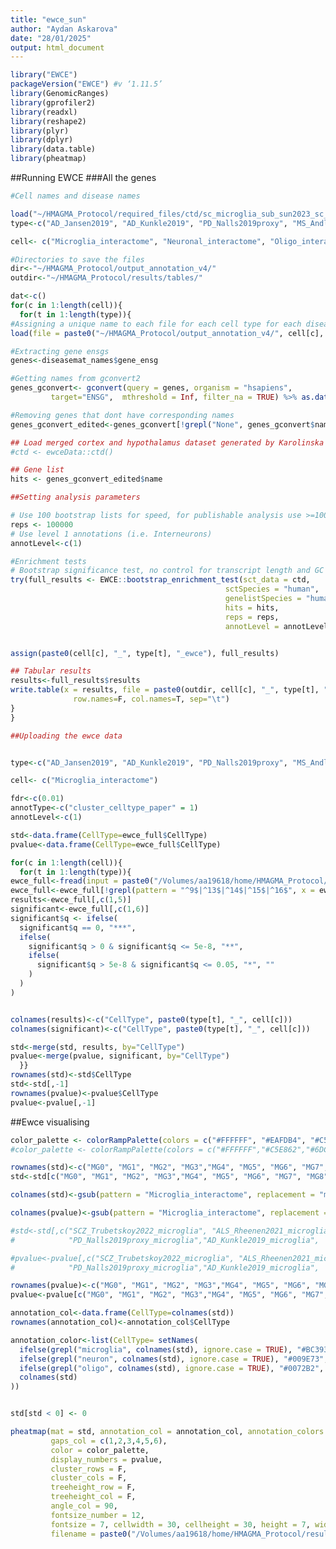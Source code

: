 ```yaml
---
title: "ewce_sun"
author: "Aydan Askarova"
date: "28/01/2025"
output: html_document
---
```

```r
library("EWCE")
packageVersion("EWCE") #v ‘1.11.5’
library(GenomicRanges)
library(gprofiler2)
library(readxl)
library(reshape2)
library(plyr)
library(dplyr)
library(data.table)
library(pheatmap)
```

##Running EWCE 
###All the genes
```r
#Cell names and disease names 

load("~/HMAGMA_Protocol/required_files/ctd/sc_microglia_sub_sun2023_sc_sun_2023.rda")
type<-c("AD_Jansen2019", "AD_Kunkle2019", "PD_Nalls2019proxy", "MS_Andlauer2016", "ALS_Rheenen2021", "SCZ_Trubetskoy2022")

cell<- c("Microglia_interactome", "Neuronal_interactome", "Oligo_interactome")

#Directories to save the files 
dir<-"~/HMAGMA_Protocol/output_annotation_v4/"
outdir<-"~/HMAGMA_Protocol/results/tables/"

dat<-c()
for(c in 1:length(cell)){
  for(t in 1:length(type)){
#Assigning a unique name to each file for each cell type for each disease
load(file = paste0("~/HMAGMA_Protocol/output_annotation_v4/", cell[c], "_",  type[t], "_fdr005_output_genes_v4.rda"))

#Extracting gene ensgs
genes<-diseasemat_names$gene_ensg

#Getting names from gconvert2
genes_gconvert<- gconvert(query = genes, organism = "hsapiens", 
         target="ENSG",  mthreshold = Inf, filter_na = TRUE) %>% as.data.frame()

#Removing genes that dont have corresponding names 
genes_gconvert_edited<-genes_gconvert[!grepl("None", genes_gconvert$name),]

## Load merged cortex and hypothalamus dataset generated by Karolinska institute
#ctd <- ewceData::ctd()

## Gene list
hits <- genes_gconvert_edited$name

##Setting analysis parameters 

# Use 100 bootstrap lists for speed, for publishable analysis use >=10000
reps <- 100000
# Use level 1 annotations (i.e. Interneurons)
annotLevel<-c(1)

#Enrichment tests
# Bootstrap significance test, no control for transcript length and GC content 
try(full_results <- EWCE::bootstrap_enrichment_test(sct_data = ctd,
                                                sctSpecies = "human",
                                                genelistSpecies = "human",
                                                hits = hits, 
                                                reps = reps,
                                                annotLevel = annotLevel))


assign(paste0(cell[c], "_", type[t], "_ewce"), full_results) 

## Tabular results
results<-full_results$results
write.table(x = results, file = paste0(outdir, cell[c], "_", type[t], "_ewce_mciroglia_subtype_sun_2023.txt"), quote=F,
              row.names=F, col.names=T, sep="\t")
}
}
```

```r
##Uploading the ewce data 


type<-c("AD_Jansen2019", "AD_Kunkle2019", "PD_Nalls2019proxy", "MS_Andlauer2016", "ALS_Rheenen2021", "SCZ_Trubetskoy2022")

cell<- c("Microglia_interactome")

fdr<-c(0.01)
annotType<-c("cluster_celltype_paper" = 1)
annotLevel<-c(1)

std<-data.frame(CellType=ewce_full$CellType)
pvalue<-data.frame(CellType=ewce_full$CellType)

for(c in 1:length(cell)){
  for(t in 1:length(type)){
ewce_full<-fread(input = paste0("/Volumes/aa19618/home/HMAGMA_Protocol/results/tables/", cell[c], "_", type[t], "_ewce_mciroglia_subtype_sun_2023.txt"))
ewce_full<-ewce_full[!grepl(pattern = "^9$|^13$|^14$|^15$|^16$", x = ewce_full$CellType),]
results<-ewce_full[,c(1,5)]
significant<-ewce_full[,c(1,6)]
significant$q <- ifelse(
  significant$q == 0, "***",
  ifelse(
    significant$q > 0 & significant$q <= 5e-8, "**",
    ifelse(
      significant$q > 5e-8 & significant$q <= 0.05, "*", ""
    )
  )
)


colnames(results)<-c("CellType", paste0(type[t], "_", cell[c]))
colnames(significant)<-c("CellType", paste0(type[t], "_", cell[c]))

std<-merge(std, results, by="CellType")
pvalue<-merge(pvalue, significant, by="CellType")
  }}
rownames(std)<-std$CellType
std<-std[,-1]
rownames(pvalue)<-pvalue$CellType
pvalue<-pvalue[,-1]

```

##Ewce visualising
```r

color_palette <- colorRampPalette(colors = c("#FFFFFF", "#EAFDB4", "#C5E862", "#6DC335", "#117733"))(100)
#color_palette <- colorRampPalette(colors = c("#FFFFFF","#C5E862","#6DC335", "#117733"))(1000)

rownames(std)<-c("MG0", "MG1", "MG2", "MG3","MG4", "MG5", "MG6", "MG7", "MG8", "MG10", "MG11", "MG12")
std<-std[c("MG0", "MG1", "MG2", "MG3","MG4", "MG5", "MG6", "MG7", "MG8", "MG10", "MG11", "MG12"),]

colnames(std)<-gsub(pattern = "Microglia_interactome", replacement = "microglia", colnames(std))

colnames(pvalue)<-gsub(pattern = "Microglia_interactome", replacement = "microglia", colnames(pvalue))

#std<-std[,c("SCZ_Trubetskoy2022_microglia", "ALS_Rheenen2021_microglia","MS_Andlauer2016_microglia", 
#            "PD_Nalls2019proxy_microglia","AD_Kunkle2019_microglia",  "AD_Jansen2019_microglia")]

#pvalue<-pvalue[,c("SCZ_Trubetskoy2022_microglia", "ALS_Rheenen2021_microglia","MS_Andlauer2016_microglia", 
#            "PD_Nalls2019proxy_microglia","AD_Kunkle2019_microglia",  "AD_Jansen2019_microglia")]

rownames(pvalue)<-c("MG0", "MG1", "MG2", "MG3","MG4", "MG5", "MG6", "MG7", "MG8", "MG10", "MG11", "MG12")
pvalue<-pvalue[c("MG0", "MG1", "MG2", "MG3","MG4", "MG5", "MG6", "MG7", "MG8", "MG10", "MG11", "MG12"),]

annotation_col<-data.frame(CellType=colnames(std))
rownames(annotation_col)<-annotation_col$CellType

annotation_color<-list(CellType= setNames(
  ifelse(grepl("microglia", colnames(std), ignore.case = TRUE), "#BC3934",
  ifelse(grepl("neuron", colnames(std), ignore.case = TRUE), "#009E73",
  ifelse(grepl("oligo", colnames(std), ignore.case = TRUE), "#0072B2", "black"))),  # Default color
  colnames(std)
))


std[std < 0] <- 0

pheatmap(mat = std, annotation_col = annotation_col, annotation_colors = annotation_color, show_colnames = T,
         gaps_col = c(1,2,3,4,5,6),
         color = color_palette, 
         display_numbers = pvalue, 
         cluster_rows = F, 
         cluster_cols = F, 
         treeheight_row = F, 
         treeheight_col = F, 
         angle_col = 90, 
         fontsize_number = 12,
         fontsize = 7, cellwidth = 30, cellheight = 30, height = 7, width = 15,
         filename = paste0("/Volumes/aa19618/home/HMAGMA_Protocol/results/graphs/ewce/ewce_microglia_subtype_sun_2023_hmagma.pdf"))
```



